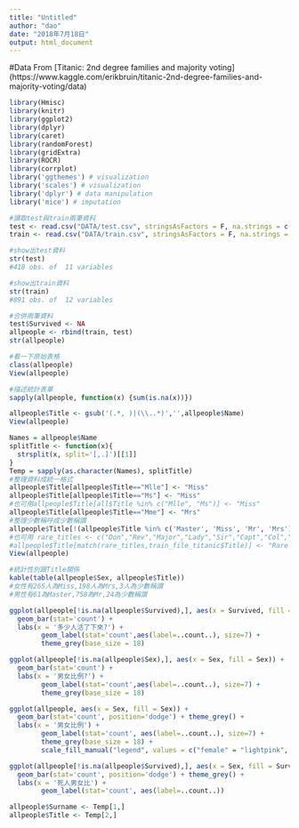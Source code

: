 ```yaml
---
title: "Untitled"
author: "dao"
date: "2018年7月18日"
output: html_document
---
```


#Data From 
[Titanic: 2nd degree families and majority voting] (https://www.kaggle.com/erikbruin/titanic-2nd-degree-families-and-majority-voting/data)

```r
library(Hmisc)
library(knitr)
library(ggplot2)
library(dplyr)
library(caret)
library(randomForest)
library(gridExtra)
library(ROCR)
library(corrplot)
library('ggthemes') # visualization
library('scales') # visualization
library('dplyr') # data manipulation
library('mice') # imputation
```

```r
#讀取test與train兩筆資料
test <- read.csv("DATA/test.csv", stringsAsFactors = F, na.strings = c("NA", ""))
train <- read.csv("DATA/train.csv", stringsAsFactors = F, na.strings = c("NA", ""))
```

```r
#show出test資料
str(test)
#418 obs. of  11 variables
```

```r
#show出train資料
str(train)
#891 obs. of  12 variables
```
```r
#合併兩筆資料
test$Survived <- NA
allpeople <- rbind(train, test)
str(allpeople)
```
```r
#看一下原始表格
class(allpeople)
View(allpeople)
```

```r
#描述統計表單
sapply(allpeople, function(x) {sum(is.na(x))})
```
```r
allpeople$Title <- gsub('(.*, )|(\\..*)','',allpeople$Name)
View(allpeople)
```


```r
Names = allpeople$Name
splitTitle <- function(x){
  strsplit(x, split='[,.]')[[1]]
}
Temp = sapply(as.character(Names), splitTitle)
#整理資料成統一格式
allpeople$Title[allpeople$Title=="Mlle"] <- "Miss"
allpeople$Title[allpeople$Title=="Ms"] <- "Miss"
#也可用allpeople$Title[all$Title %in% c("Mlle", "Ms")] <- "Miss"
allpeople$Title[allpeople$Title=="Mme"] <- "Mrs"
#整理少數稱呼成少數稱謂
allpeople$Title[!(allpeople$Title %in% c('Master', 'Miss', 'Mr', 'Mrs'))] <- "Rare Title"
#也可用 rare_titles <- c("Don","Rev","Major","Lady","Sir","Capt","Col","Jonkheer","the Countess")
#allpeople$Title[match(rare_titles,train_file_titanic$Title)] <- "Rare Title"
View(allpeople)

```
```r
#統計性別跟Title關係
kable(table(allpeople$Sex, allpeople$Title))
#女性有265人為Miss,198人為Mrs,3人為少數稱謂
#男性有61為Master,758為Mr,24為少數稱謂
```
```r
ggplot(allpeople[!is.na(allpeople$Survived),], aes(x = Survived, fill = Survived)) +
  geom_bar(stat='count') +
  labs(x = '多少人活了下來?') +
        geom_label(stat='count',aes(label=..count..), size=7) +
        theme_grey(base_size = 18)
```
```r
ggplot(allpeople[!is.na(allpeople$Sex),], aes(x = Sex, fill = Sex)) +
  geom_bar(stat='count') +
  labs(x = '男女比例?') +
        geom_label(stat='count',aes(label=..count..), size=7) +
        theme_grey(base_size = 18)
```
```r
ggplot(allpeople, aes(x = Sex, fill = Sex)) +
  geom_bar(stat='count', position='dodge') + theme_grey() +
  labs(x = '男女比例') +
        geom_label(stat='count', aes(label=..count..), size=7) +
        theme_grey(base_size = 18) +
        scale_fill_manual("legend", values = c("female" = "lightpink", "male" = "dodgerblue"))
```

```r
ggplot(allpeople[!is.na(allpeople$Survived),], aes(x = Sex, fill = Survived)) +
  geom_bar(stat='count', position='dodge') + theme_grey() +
  labs(x = '死人男女比') +
        geom_label(stat='count', aes(label=..count..))
```


```r
allpeople$Surname <- Temp[1,]
allpeople$Title <- Temp[2,]
```
